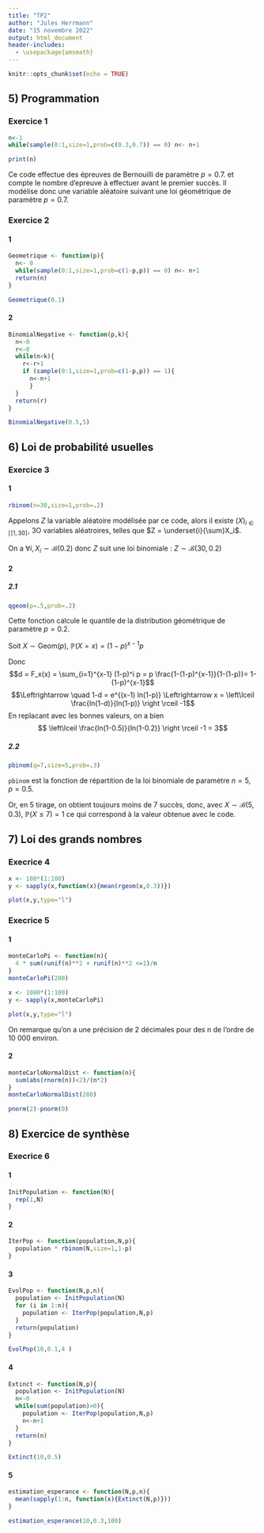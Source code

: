 ```yaml
---
title: "TP2"
author: "Jules Herrmann"
date: "15 novembre 2022"
output: html_document
header-includes:
  - \usepackage{amsmath}
---
```


```r
knitr::opts_chunk$set(echo = TRUE)
```

## 5) Programmation

### Exercice 1
```r
n<-1
while(sample(0:1,size=1,prob=c(0.3,0.7)) == 0) n<- n+1

print(n)
```

Ce code effectue des épreuves de Bernouilli de paramètre $p=0.7$. et compte le nombre d'epreuve à effectuer avant le premier succès.
Il modélise donc une variable aléatoire suivant une loi géométrique de paramètre $p=0.7$.

### Exercice 2

#### 1
```r

Geometrique <- function(p){
  n<- 0
  while(sample(0:1,size=1,prob=c(1-p,p)) == 0) n<- n+1
  return(n)
}

Geometrique(0.1)
```

#### 2
```r
BinomialNegative <- function(p,k){
  n<-0
  r<-0
  while(n<k){
    r<-r+1
    if (sample(0:1,size=1,prob=c(1-p,p)) == 1){
      n<-n+1
      }
  }
  return(r)
}

BinomialNegative(0.5,5)
```
## 6) Loi de probabilité usuelles

### Exercice 3

#### 1

```r
rbinom(n=30,size=1,prob=.2)
```
Appelons $Z$ la variable aléatoire modélisée par ce code, alors il existe $(X)_{i\in [\![1,30 ]\!}$, 3O variables aléatroires, telles que $Z = \underset{i}{\sum}X_i$.

On a $\forall i, X_i \sim \mathcal{B}(0.2)$ donc $Z$ suit une loi binomiale : $Z\sim\mathcal{B}(30,0.2)$

#### 2

##### 2.1
```r
qgeom(p=.5,prob=.2)
```
Cette fonction calcule le quantile de la distribution géométrique de paramètre $p=0.2$.

Soit $X\sim \text{Geom}(p)$, $\mathbb{P}(X=x) = (1-p)^{x-1}p$

Donc $$d = F_x(x) = \sum_{i=1}^{x-1} (1-p)^i p = p \frac{1-(1-p)^{x-1}}{1-(1-p)}= 1-(1-p)^{x-1}$$
$$\Leftrightarrow \quad 1-d = e^{(x-1) ln(1-p)} \Leftrightarrow x = \left\lceil \frac{ln(1-d)}{ln(1-p)} \right \rceil -1$$
En replacant avec les bonnes valeurs, on a bien $$ \left\lceil \frac{ln(1-0.5)}{ln(1-0.2)} \right \rceil -1 = 3$$ 

##### 2.2
```r
pbinom(q=7,size=5,prob=.3)
```
`pbinom` est la fonction de répartition de la loi binomiale de paramètre $n=5$, $p=0.5$.

Or, en 5 tirage,  on obtient toujours moins de 7 succès, donc, avec $X \sim \mathcal{B}(5,0.3)$, $\mathbb{P}(X \leq 7) =1$ ce qui correspond à la valeur obtenue avec le code.

## 7) Loi des grands nombres

### Execrice 4
```r
x <- 100*(1:100)
y <- sapply(x,function(x){mean(rgeom(x,0.3))})

plot(x,y,type="l")
```

### Execrice 5

#### 1
```r
monteCarloPi <- function(n){
  4 * sum(runif(n)**2 + runif(n)**2 <=1)/n
}
monteCarloPi(200)
```

```r
x <- 1000*(1:100)
y <- sapply(x,monteCarloPi)

plot(x,y,type="l")
```

On remarque qu'on a une précision de 2 décimales pour des n de l'ordre de 10 000 environ.

#### 2
```r
monteCarloNormalDist <- function(n){
  sum(abs(rnorm(n))<2)/(n*2)
}
monteCarloNormalDist(200)

pnorm(2)-pnorm(0)
```

## 8) Exercice de synthèse

### Execrice 6

#### 1
```r
InitPopulation <- function(N){
  rep(1,N)
}
```

#### 2
```r
IterPop <- function(population,N,p){
  population * rbinom(N,size=1,1-p)
}

```

#### 3
```r
EvolPop <- function(N,p,n){
  population <- InitPopulation(N)
  for (i in 1:n){
    population <- IterPop(population,N,p)
  }
  return(population)
}

```

```r
EvolPop(10,0.1,4 )

```

#### 4
```r
Extinct <- function(N,p){
  population <- InitPopulation(N)
  n<-0
  while(sum(population)>0){
    population <- IterPop(population,N,p)
    n<-n+1
  }
  return(n)
}

```

```r
Extinct(10,0.5)
```

#### 5
```r
estimation_esperance <- function(N,p,n){
  mean(sapply(1:n, function(x){Extinct(N,p)}))
}
``` 

```r
estimation_esperance(10,0.3,100)
```





